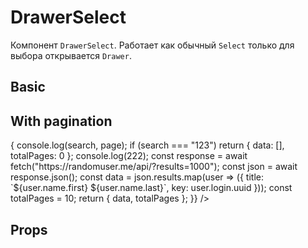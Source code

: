
<Meta title="Components/Select/DrawerSelect" component={DrawerSelect} />

# DrawerSelect

Компонент `DrawerSelect`. Работает как обычный `Select` только для выбора
открывается `Drawer`.

## Basic

<Preview>
  <Story name="Basic">
    <DrawerSelect
      placeholder="Select"
      showSearch
      allowClear
      options={[
        { title: "1", key: "1", label: "label 1" },
        { title: "12", key: "2", label: "label 2" },
        { title: "123", key: "3", label: "label 3" },
        { title: "1234", key: "4", label: "label 4" }
      ]}
    />
  </Story>
</Preview>

## With pagination

<Preview>
  <Story name="With pagination">
    <DrawerSelect
      placeholder="Select"
      showSearch
      multiple
      allowClear
      withPagination
      loadData={async (search, page) => {
        console.log(search, page);
        if (search === "123") return { data: [], totalPages: 0 };
        console.log(222);
        const response = await fetch("https://randomuser.me/api/?results=1000");
        const json = await response.json();
        const data = json.results.map(user => ({
          title: `${user.name.first} ${user.name.last}`,
          key: user.login.uuid
        }));
        const totalPages = 10;
        return { data, totalPages };
      }}
    />
  </Story>
</Preview>

## Props

<Props of={DrawerSelect} />

